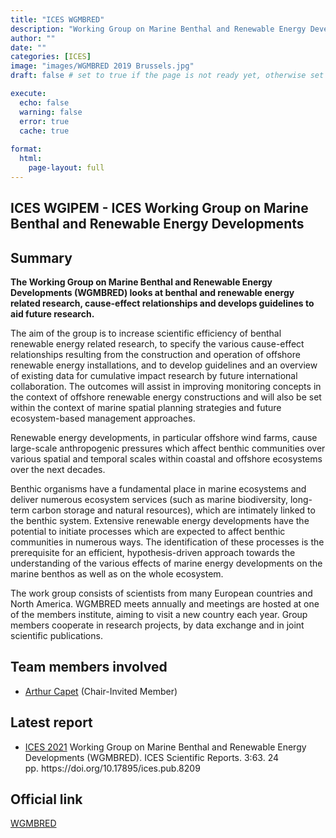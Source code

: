 ```yaml
---
title: "ICES WGMBRED"
description: "Working Group on Marine Benthal and Renewable Energy Developments"
author: ""
date: ""
categories: [ICES]
image: "images/WGMBRED 2019 Brussels.jpg"
draft: false # set to true if the page is not ready yet, otherwise set to false

execute:
  echo: false
  warning: false
  error: true
  cache: true
  
format: 
  html:
    page-layout: full
---
```


## ICES WGIPEM - ICES Working Group on Marine Benthal and Renewable Energy Developments 

## Summary

**The Working Group on Marine Benthal and Renewable Energy Developments (WGMBRED) looks at benthal and renewable energy related research, cause-effect relationships and develops guidelines to aid future research.**

The aim of the group is to increase scientific efficiency of benthal renewable energy related research, to specify the various cause-effect relationships resulting from the construction and operation of offshore renewable energy installations, and to develop guidelines and an overview of existing data for cumulative impact research by future international collaboration. The outcomes will assist in improving monitoring concepts in the context of offshore renewable energy constructions and will also be set within the context of marine spatial planning strategies and future ecosystem-based management approaches.

Renewable energy developments, in particular offshore wind farms, cause large-scale anthropogenic pressures which affect benthic communities over various spatial and temporal scales within coastal and offshore ecosystems over the next decades.

Benthic organisms have a fundamental place in marine ecosystems and deliver numerous ecosystem services (such as marine biodiversity, long-term carbon storage and natural resources), which are intimately linked to the benthic system. Extensive renewable energy developments have the potential to initiate processes which are expected to affect benthic communities in numerous ways. The identification of these processes is the prerequisite for an efficient, hypothesis-driven approach towards the understanding of the various effects of marine energy developments on the marine benthos as well as on the whole ecosystem.

The work group consists of scientists from many European countries and North America. WGMBRED meets annually and meetings are hosted at one of the members institute, aiming to visit a new country each year. Group members cooperate in research projects, by data exchange and in joint scientific publications.

## Team members involved

- [Arthur Capet](/posts/members/AC) (Chair-Invited Member)

## Latest report

-  [ICES 2021](https://ices-library.figshare.com/articles/report/Working_Group_on_Marine_Benthal_and_Renewable_Energy_Developments_WGMBRED_/18621809?file=33400772) Working Group on Marine Benthal and Renewable Energy Developments (WGMBRED). ICES Scientific Reports. 3:63. 24 pp. https://doi.org/10.17895/ices.pub.8209

## Official link 

[WGMBRED](https://www.ices.dk/community/groups/Pages/WGMBRED.aspx#:~:text=The%20Working%20Group%20on%20Marine%20Benthal%20and%20Renewable,relationships%20and%20develops%20guidelines%20to%20aid%20future%20research)
